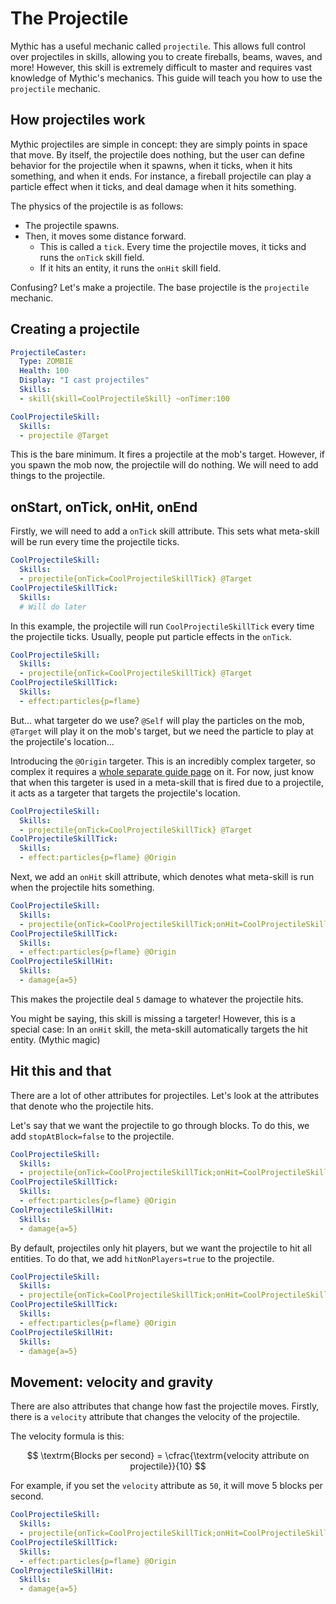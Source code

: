 # The Projectile

Mythic has a useful mechanic called `projectile`. This allows full control over projectiles in skills, allowing you to create fireballs, beams, waves, and more!
However, this skill is extremely difficult to master and requires vast knowledge of Mythic's mechanics. This guide will teach you how to use the `projectile` mechanic.

## How projectiles work

Mythic projectiles are simple in concept: they are simply points in space that move.
By itself, the projectile does nothing, but the user can define behavior for the projectile when it spawns, when it ticks, when it hits something, and when it ends. For instance, a fireball projectile can play a particle effect when it ticks, and deal damage when it hits something.

The physics of the projectile is as follows:

- The projectile spawns.
- Then, it moves some distance forward.
  - This is called a `tick`. Every time the projectile moves, it ticks and runs the `onTick` skill field.
  - If it hits an entity, it runs the `onHit` skill field.

Confusing? Let's make a projectile. The base projectile is the `projectile` mechanic.

## Creating a projectile

```yml title="/plugins/MythicMobs/Mobs/ProjectileCaster.yml"
ProjectileCaster:
  Type: ZOMBIE
  Health: 100
  Display: "I cast projectiles"
  Skills:
  - skill{skill=CoolProjectileSkill} ~onTimer:100
```

```yml title="/plugins/MythicMobs/Skills/CoolProjectileSkill.yml"
CoolProjectileSkill:
  Skills:
  - projectile @Target
```

This is the bare minimum. It fires a projectile at the mob's target. However, if you spawn the mob now, the projectile will do nothing. We will need to add things to the projectile.

## onStart, onTick, onHit, onEnd

Firstly, we will need to add a `onTick` skill attribute. This sets what meta-skill will be run every time the projectile ticks.

```yml
CoolProjectileSkill:
  Skills:
  - projectile{onTick=CoolProjectileSkillTick} @Target
CoolProjectileSkillTick:
  Skills:
  # Will do later
```

In this example, the projectile will run `CoolProjectileSkillTick` every time the projectile ticks. Usually, people put particle effects in the `onTick`.

```yml
CoolProjectileSkill:
  Skills:
  - projectile{onTick=CoolProjectileSkillTick} @Target
CoolProjectileSkillTick:
  Skills:
  - effect:particles{p=flame}
```

But... what targeter do we use? `@Self` will play the particles on the mob, `@Target` will play it on the mob's target, but we need the particle to play at the projectile's location...

Introducing the `@Origin` targeter. This is an incredibly complex targeter, so complex it requires a [whole separate guide page](./The%20Origin%20Targeter) on it. For now, just know that when this targeter is used in a meta-skill that is fired due to a projectile, it acts as a targeter that targets the projectile's location.

```yml
CoolProjectileSkill:
  Skills:
  - projectile{onTick=CoolProjectileSkillTick} @Target
CoolProjectileSkillTick:
  Skills:
  - effect:particles{p=flame} @Origin
```

Next, we add an `onHit` skill attribute, which denotes what meta-skill is run when the projectile hits something.

```yml
CoolProjectileSkill:
  Skills:
  - projectile{onTick=CoolProjectileSkillTick;onHit=CoolProjectileSkillHit} @Target
CoolProjectileSkillTick:
  Skills:
  - effect:particles{p=flame} @Origin
CoolProjectileSkillHit:
  Skills:
  - damage{a=5}
```

This makes the projectile deal `5` damage to whatever the projectile hits.

You might be saying, this skill is missing a targeter! However, this is a special case: In an `onHit` skill, the meta-skill automatically targets the hit entity. (Mythic magic)

## Hit this and that

There are a lot of other attributes for projectiles. Let's look at the attributes that denote who the projectile hits.

Let's say that we want the projectile to go through blocks. To do this, we add `stopAtBlock=false` to the projectile.

```yml
CoolProjectileSkill:
  Skills:
  - projectile{onTick=CoolProjectileSkillTick;onHit=CoolProjectileSkillHit;stopAtBlock=false} @Target
CoolProjectileSkillTick:
  Skills:
  - effect:particles{p=flame} @Origin
CoolProjectileSkillHit:
  Skills:
  - damage{a=5}
```

By default, projectiles only hit players, but we want the projectile to hit all entities. To do that, we add `hitNonPlayers=true` to the projectile.

```yml
CoolProjectileSkill:
  Skills:
  - projectile{onTick=CoolProjectileSkillTick;onHit=CoolProjectileSkillHit;stopAtBlock=false;hitNonPlayers=true} @Target
CoolProjectileSkillTick:
  Skills:
  - effect:particles{p=flame} @Origin
CoolProjectileSkillHit:
  Skills:
  - damage{a=5}
```

## Movement: velocity and gravity

There are also attributes that change how fast the projectile moves. Firstly, there is a `velocity` attribute that changes the velocity of the projectile.

The velocity formula is this:

$$
\textrm{Blocks per second} = \cfrac{\textrm{velocity attribute on projectile}}{10}
$$

For example, if you set the `velocity` attribute as `50`, it will move 5 blocks per second.

```yml
CoolProjectileSkill:
  Skills:
  - projectile{onTick=CoolProjectileSkillTick;onHit=CoolProjectileSkillHit;stopAtBlock=false;hitNonPlayers=true;velocity=50} @Target
CoolProjectileSkillTick:
  Skills:
  - effect:particles{p=flame} @Origin
CoolProjectileSkillHit:
  Skills:
  - damage{a=5}
```
